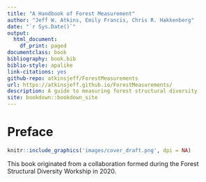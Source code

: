 ```yaml
--- 
title: "A Handbook of Forest Measurement"
author: "Jeff W. Atkins, Emily Francis, Chris R. Hakkenberg"
date: "`r Sys.Date()`"
output:
  html_document:
    df_print: paged
documentclass: book
bibliography: book.bib
biblio-style: apalike
link-citations: yes
github-repo: atkinsjeff/ForestMeasurements
url: https://atkinsjeff.github.io/ForestMeasurements/
description: A guide to measuring forest structural diversity
site: bookdown::bookdown_site
---
```


# Preface {-}


```r
knitr::include_graphics('images/cover_draft.png', dpi = NA)
```

This book originated from a collaboration formed during the Forest Structural Diversity Workship in 2020. 